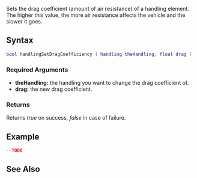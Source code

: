 
{{Server function}}
Sets the drag coefficient (amount of air resistance) of a handling element. The higher this value, the more air resistance affects the vehicle and the slower it goes.

==Syntax==
<syntaxhighlight lang="lua">
bool handlingSetDragCoefficiency ( handling theHandling, float drag )
</syntaxhighlight>

===Required Arguments===
*'''theHandling:''' the handling you want to change the drag coefficient of.
*'''drag:''' the new drag coefficient.

===Returns===
Returns ''true'' on success, ''false'' in case of failure.

==Example==
<syntaxhighlight lang="lua">
--TODO
</syntaxhighlight>

==See Also==
{{Handling_functions}}